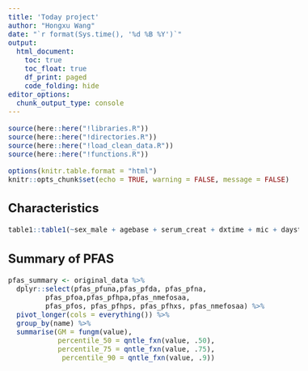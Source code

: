 ```yaml
---
title: 'Today project'
author: "Hongxu Wang"
date: "`r format(Sys.time(), '%d %B %Y')`"
output:
  html_document:
    toc: true
    toc_float: true
    df_print: paged
    code_folding: hide
editor_options: 
  chunk_output_type: console
---
```

<style type="text/css">
body{
font-size: 12pt;
}
</style>

```r
source(here::here("!libraries.R"))
source(here::here("!directories.R"))
source(here::here("!load_clean_data.R"))
source(here::here("!functions.R"))

options(knitr.table.format = "html")
knitr::opts_chunk$set(echo = TRUE, warning = FALSE, message = FALSE)
```

## Characteristics
```r
table1::table1(~sex_male + agebase + serum_creat + dxtime + mic + daystomic, data = data_scaled)
```
## Summary of PFAS
```r
pfas_summary <- original_data %>% 
  dplyr::select(pfas_pfuna,pfas_pfda, pfas_pfna,
         pfas_pfoa,pfas_pfhpa,pfas_nmefosaa,
         pfas_pfos, pfas_pfhps, pfas_pfhxs, pfas_nmefosaa) %>%
  pivot_longer(cols = everything()) %>%
  group_by(name) %>%
  summarise(GM = fungm(value),
            percentile_50 = qntle_fxn(value, .50),
            percentile_75 = qntle_fxn(value, .75),
             percentile_90 = qntle_fxn(value, .9))

```

